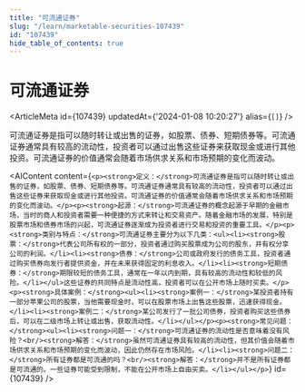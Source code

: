 ```yaml
---
title: "可流通证券"
slug: "/learn/marketable-securities-107439"
id: "107439"
hide_table_of_contents: true
---
```



# 可流通证券

<ArticleMeta id={107439} updatedAt={'2024-01-08 10:20:27'} alias={`[]`} />
<div className='border-solid border-b border-t-0 my-4 border-[var(--ifm-color-gray-300)]' />

可流通证券是指可以随时转让或出售的证券，如股票、债券、短期债券等。可流通证券通常具有较高的流动性，投资者可以通过出售这些证券来获取现金或进行其他投资。可流通证券的价值通常会随着市场供求关系和市场预期的变化而波动。

<AIContent content={`<p><strong>定义：</strong>可流通证券是指可以随时转让或出售的证券，如股票、债券、短期债券等。可流通证券通常具有较高的流动性，投资者可以通过出售这些证券来获取现金或进行其他投资。可流通证券的价值通常会随着市场供求关系和市场预期的变化而波动。</p><p><strong>起源：</strong>可流通证券的概念起源于早期的金融市场，当时的商人和投资者需要一种便捷的方式来转让和交易资产。随着金融市场的发展，特别是股票市场和债券市场的兴起，可流通证券逐渐成为投资者进行交易和投资的重要工具。</p><p><strong>类别与特点：</strong>可流通证券主要分为以下几类：<ul><li><strong>股票：</strong>代表公司所有权的一部分，投资者通过购买股票成为公司的股东，并有权分享公司的利润。</li><li><strong>债券：</strong>公司或政府发行的债务工具，投资者通过购买债券向发行者提供资金，并在未来获得固定的利息收入。</li><li><strong>短期债券：</strong>期限较短的债务工具，通常在一年以内到期，具有较高的流动性和较低的风险。</li></ul>这些证券的共同特点是流动性高，投资者可以在公开市场上随时买卖。</p><p><strong>具体案例：</strong><ul><li><strong>案例一：</strong>某投资者持有一部分苹果公司的股票，当他需要现金时，可以在股票市场上出售这些股票，迅速获得现金。</li><li><strong>案例二：</strong>某公司发行了一批公司债券，投资者购买这些债券后，可以在二级市场上转让或出售，获取流动性。</li></ul></p><p><strong>常见问题：</strong><ul><li><strong>问题一：</strong>可流通证券的流动性是否意味着没有风险？<br/><strong>解答：</strong>虽然可流通证券具有较高的流动性，但其价值会随着市场供求关系和市场预期的变化而波动，因此仍然存在市场风险。</li><li><strong>问题二：</strong>所有证券都是可流通的吗？<br/><strong>解答：</strong>并不是所有证券都是可流通的。一些证券可能受到限制，不能在公开市场上自由买卖。</li></ul></p>`} id={107439} />
